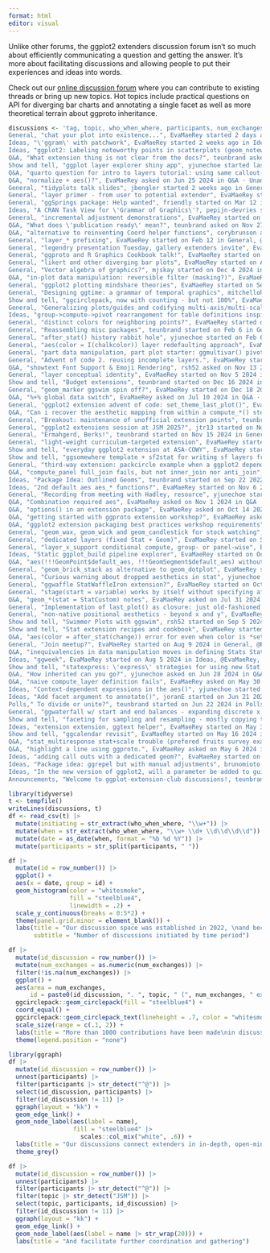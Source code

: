 ```yaml
---
format: html
editor: visual
---
```


Unlike other forums, the ggplot2 extenders discussion forum isn't so much about efficiently communicating a question and getting the answer.  It's more about facilitating discussions and allowing people to put their experiences and ideas into words.   

Check out our [online discussion forum](https://github.com/ggplot2-extenders/ggplot-extension-club/discussions) where you can contribute to existing threads or bring up new topics. Hot topics include practical questions on API for diverging bar charts and annotating a single facet as well as more theoretical terrain about ggproto inheritance.

```r
discussions <- 'tag, topic, who_when_where, participants, num_exchanges,
General, "chat your plot into existence...", EvaMaeRey started 2 days ago in General, @EvaMaeRey,  0 , 
Ideas, "\'ggram\' with patchwork", EvaMaeRey started 2 weeks ago in Ideas, @EvaMaeRey @willgearty @teunbrand,  14 , 
Ideas, "ggplot2: Labeling noteworthy points in scatterplots (geom_noteworthy)", friendly started last week in Ideas, @friendly, @aphalo, @EvaMaeRey,  15 , 
Q&A, "What extension thing is not clear from the docs?", teunbrand asked 2 weeks ago in Q&A · Unanswered, @teunbrand @willgearty @EvaMaeRey,  33 , 
Show and tell, "ggplot layer explorer shiny app", yjunechoe started last week in Show and tell, @yjunechoe @teunbrand,  2 , 
Q&A, "quarto question for intro to layers tutorial: using same callout-notes, -tips, -warnings, across a project.", EvaMaeRey asked last week in Q&A · Unanswered, @EvaMaeRey,  0 , 
Q&A, "normalize + aes()?", EvaMaeRey asked on Jun 25 2024 in Q&A · Unanswered, @EvaMaeRey @clauswilke @teunbrand,  12 , 
General, "tidyplots talk slides", jbengler started 2 weeks ago in General, @jbengler @EvaMaeRey @teunbrand,  10 , 
General, "layer primer - from user to potential extender", EvaMaeRey started 3 weeks ago in General, @EvaMaeRey @friendly @teunbrand,  4 , 
General, "ggSprings package: Help wanted", friendly started on Mar 12 in General, @friendly @corybrunson @EvaMaeRey,  30 , 
Ideas, "A CRAN Task View for \'Grammar of Graphics\'?, pepijn-devries started on Mar 10 in Ideas, @pepijn-devries @dicook @arcresu,  67 , 
General, "incremental adjustment demonstrations", EvaMaeRey started on Jan 6 in General, @EvaMaeRey @mjskay @corybrunson,  66 , 
Q&A, "What does \'publication ready\' mean?", teunbrand asked on Nov 27 2024 in Q&A · Unanswered, @teunbrand @mjskay @EvaMaeRey,  26 , 
Q&A, "alternative to reinventing Coord helper functions", corybrunson asked on Mar 17 in Q&A · Unanswered, @corybrunson @teunbrand,  3 , 
General, "layer_* prefixing", EvaMaeRey started on Feb 12 in General, @EvaMaeRey,  2 , 
General, "legendry presentation Tuesday, gallery extenders invite", EvaMaeRey started on Jan 17 in General, @EvaMaeRey @friendly @daattali,  15 , 
General, "ggproto and R Graphics Cookbook talk!", EvaMaeRey started on Mar 10 in General, @EvaMaeRey @teunbrand,  2 , 
General, "likert and other diverging bar plots", EvaMaeRey started on Aug 13 2024 in General, @EvaMaeRey @larmarange @mjskay,  100 , 
General, "Vector algebra of graphics?", mjskay started on Dec 4 2024 in General, @mjskay @EvaMaeRey @teunbrand,  37 , 
Q&A, "in-plot data manipulation: reversible filter (masking?)", EvaMaeRey asked on Jan 15 in Q&A · Unanswered, @EvaMaeRey,  1 , 
General, "ggplot2 plotting mindshare theories", EvaMaeRey started on Sep 27 2024 in General, @EvaMaeRey @teunbrand @yjunechoe,  14 , 
General, "Designing ggtime: a grammar of temporal graphics", mitchelloharawild started on Feb 12 in General, @mitchelloharawild @mjskay @EvaMaeRey,  22 ,  , 
Show and tell, "ggcirclepack, now with counting - but not 100%", EvaMaeRey started on May 23 2024 in Show and tell, @EvaMaeRey @wilkox @teunbrand,  35 , 
General, "Generalizing plots/guides and codifying multi-axis/multi-scale relationships", mjskay started on Jan 21 in General, @mjskay @heike @willgearty,  24 ,  , 
Ideas, "group->compute->pivot rearrangement for table definitions inspired by ggplot2 experience!", EvaMaeRey started on Jun 10 2024 in Ideas, @EvaMaeRey @teunbrand,  11 ,  ,  
General, "distinct colors for neighboring points?", EvaMaeRey started on Nov 20 2024 in General, @EvaMaeRey @mjskay @teunbrand,  16 , 
General, "Reassembling misc packages", teunbrand started on Feb 6 in General, @teunbrand @EvaMaeRey @yjunechoe,  11 , 
General, "after_stat() history rabbit hole", yjunechoe started on Feb 6 in General, @yjunechoe @mjskay @teunbrand,  16 , 
General, "aes(color = I(chalkcolor)) layer redefaulting approach", EvaMaeRey started on Jun 12 2024 in General, @EvaMaeRey @corybrunson @teunbrand,  47 , 
General, "part data manipulation, part plot starter: ggmultivar() pivot and facet example w/ chinstrap penguin", EvaMaeRey started on Jun 5 2024 in General, @EvaMaeRey @corybrunson @teunbrand,  31 , 
General, "Advent of code 2. reusing incomplete layers.", EvaMaeRey started on Jan 7 in General, @EvaMaeRey @mjskay @teunbrand,  17 , 
Q&A, "showtext Font Support & Emoji Rendering", rsh52 asked on Nov 13 2024 in Q&A · Answered, @rsh52 @teunbrand @yjunechoe,  11 , 
General, "layer conceptual identity", EvaMaeRey started on Nov 5 2024 in General, @EvaMaeRey @mjskay @teunbrand,  40 , 
Show and tell, "Budget extensions", teunbrand started on Dec 16 2024 in Show and tell, @teunbrand @EvaMaeRey @yjunechoe,  14 , 
General, "geom_marker ggswim spin off?", EvaMaeRey started on Dec 18 2024 in General, @EvaMaeRey @mitchelloharawild @rsh52,  9 , 
Q&A, "%+% global data switch", EvaMaeRey asked on Jul 10 2024 in Q&A · Unanswered, @EvaMaeRey @teunbrand,  15 , 
General, "ggplot2 extension advent of code: set_theme_last_plot()", EvaMaeRey started on Dec 9 2024 in General, @EvaMaeRey @teunbrand @yjunechoe,  10 , 
Q&A, "Can i recover the aesthetic mapping from within a compute_*() step?", corybrunson asked on Dec 14 2024 in Q&A · Answered, @corybrunson @EvaMaeRey @teunbrand,  12 , 
General, "Breakout: maintenance of unofficial extension points", teunbrand started on Dec 15 2024 in General, @teunbrand @yjunechoe,  3 , 
General, "ggplot2 extensions session at JSM 2025?", jtr13 started on Nov 22 2024 in General, @jtr13 @tdhock @mjskay,  49 , 
General, "Ermahgerd, Berks!", teunbrand started on Nov 15 2024 in General, @teunbrand @corybrunson @EvaMaeRey,  22 , 
General, "light-weight curriculum-targeted extension", EvaMaeRey started on Sep 9 2024 in General, @EvaMaeRey @jtr13 @teunbrand,  55 , 
Show and tell, "everyday ggplot2 extension at ASA-COWY", EvaMaeRey started on Nov 4 2024 in Show and tell, @EvaMaeRey @teunbrand,  9 , 
Show and tell, "ggsomewhere template + sf2stat for writing sf layers from flat files.", EvaMaeRey started on Apr 19 2024 in Show and tell, @EvaMaeRey,  5 , 
General, "third-way extension: packcircle example when a ggplot2 dependancy or writing a spin off package doesnt feel right", EvaMaeRey started on Oct 30 2024 in General, @EvaMaeRey @mbedward,  6 , 
Q&A, "compute_panel full_join fails, but not inner_join nor anti_join", EvaMaeRey asked on Nov 15 2024 in Q&A · Unanswered, @EvaMaeRey,  0 , 
Ideas, "Package Idea: Outlined Geoms", teunbrand started on Sep 22 2022 in Ideas, @teunbrand @EvaMaeRey @yjunechoe,  8 , 
Ideas, "2nd default aes aes_* functions?", EvaMaeRey started on Nov 6 2024 in Ideas, @EvaMaeRey @larmarange @teunbrand,  5 , 
General, "Recording from meeting with Hadley, resource", yjunechoe started on Oct 24 2024 in General, @yjunechoe @EvaMaeRey @teunbrand,  8 , 
Q&A, "Combination required aes", EvaMaeRey asked on Nov 1 2024 in Q&A · Unanswered, @EvaMaeRey @teunbrand,  5 , 
Q&A, "options() in an extension package", EvaMaeRey asked on Oct 14 2024 in Q&A · Unanswered, @EvaMaeRey @teunbrand @yjunechoe,  15 , 
Q&A, "getting started with ggproto extension workshop?", EvaMaeRey asked on Oct 31 2024 in Q&A · Unanswered, @EvaMaeRey @teunbrand,  4 , 
Q&A, "ggplot2 extension packaging best practices workshop requirements", EvaMaeRey asked on Oct 29 2024 in Q&A · Unanswered, @EvaMaeRey @cynthiahqy @rsh52,  20 , 
General, "geom_wax, geom_wick and geom_candlestick for stock watching", EvaMaeRey started on Oct 24 2024 in General, @EvaMaeRey @teunbrand,  5 , 
General, "dedicated layers (fixed Stat + Geom)", EvaMaeRey started on Sep 27 2024 in General, @EvaMaeRey @teunbrand @yjunechoe,  9 , 
General, "layer_x_support conditional compute, group- or panel-wise", EvaMaeRey started on Oct 15 2024 in General, @EvaMaeRey,  0 , 
Ideas, "Static ggplot_build pipeline explorer", EvaMaeRey started on Oct 14 2024 in Ideas, @EvaMaeRey @yjunechoe,  6 , 
Q&A, "aes(!!!GeomPoint$default_aes, !!!GeomSegment$default_aes) without warning", EvaMaeRey asked on Jul 21 2024 in Q&A · Unanswered, @EvaMaeRey @larmarange @teunbrand,  24 , 
General, "geom_brick_stack as alternative to geom_dotplot", EvaMaeRey started on Oct 8 2024 in General, @EvaMaeRey @teunbrand @yjunechoe,  8 , 
General, "Curious warning about dropped aesthetics in stat", yjunechoe started on Oct 8 2024 in General, @yjunechoe @teunbrand,  5 , 
General, "ggwaffle StatWaffleIron extension?", EvaMaeRey started on Oct 7 2024 in General, @EvaMaeRey @teunbrand,  3 , 
General, "stage(start = variable) works by itself without specifying after_stat/after_scale 😄🥳", yjunechoe started on Oct 7 2024 in General, @yjunechoe @teunbrand,  3 , 
Q&A, "geom_*(stat = StatCustom) notes", EvaMaeRey asked on Jul 31 2024 in Q&A · Unanswered, @EvaMaeRey @teunbrand @yjunechoe,  18 , 
General, "Implementation of last_plot() as closure: just old-fashioned or does that have other advantages?", yjunechoe started on Oct 1 2024 in General, @yjunechoe @teunbrand,  2 , 
General, "non-native positional aesthetics - beyond x and y", EvaMaeRey started on Sep 26 2024 in General, @EvaMaeRey @teunbrand @yjunechoe,  20 , 
Show and tell, "Swimmer Plots with ggswim", rsh52 started on Sep 5 2024 in Show and tell, @rsh52 @EvaMaeRey @teunbrand,  31 , 💡, Population pyramid Stat", EvaMaeRey started on Aug 5 2024 in Ideas, @EvaMaeRey @larmarange @teunbrand,  17 , 
Show and tell, "Stat extension recipes and cookbook", EvaMaeRey started on Jun 25 2024 in Show and tell, @EvaMaeRey @teunbrand @yjunechoe,  13 , 
Q&A, "aes(color = after_stat(change)) error for even when color is *set*", EvaMaeRey asked on Sep 5 2024 in Q&A · Unanswered, @EvaMaeRey @teunbrand @yjunechoe,  19 , 
General, "Join meetup?", EvaMaeRey started on Aug 9 2024 in General, @EvaMaeRey @teunbrand @yjunechoe,  8 , 
Q&A, "inequivalencies in data manipulation moves in defining Stats StatWedge (pie) example", EvaMaeRey asked on Aug 7 2024 in Q&A · Unanswered, @EvaMaeRey,  0 , 
Ideas, "ggweek", EvaMaeRey started on Aug 5 2024 in Ideas, @EvaMaeRey,  1 , 
Show and tell, "statexpress: \'express\' strategies for using new Stat definitions.", EvaMaeRey started on Jun 25 2024 in Show and tell, @EvaMaeRey,  9 , 
Q&A, "How inherited can you go?", yjunechoe asked on Jun 28 2024 in Q&A · Unanswered, @yjunechoe @teunbrand,  2 , 
Q&A, "naive compute_layer definition fails", EvaMaeRey asked on May 30 2024 in Q&A · Answered, @EvaMaeRey @teunbrand @yjunechoe,  15 ,  ,  
Ideas, "Context-dependent expressions in the aes()", yjunechoe started on Jun 22 2024 in Ideas, @yjunechoe @larmarange @EvaMaeRey,  10 , 
Ideas, "Add facet argument to annotate()", joranE started on Jun 21 2024 in Ideas, @joranE @EvaMaeRey @teunbrand,  4 , 
P️olls," To divide or unite?", teunbrand started on Jun 22 2024 in Polls, @teunbrand,  0 , 
General, "ggwaterfall w/ start and end balances - expanding discrete x scales problem.", EvaMaeRey started on Jun 18 2024 in General, @EvaMaeRey,  0 , 
Show and tell, "faceting for sampling and resampling - mostly copying the ggplot2 extension vignette.", EvaMaeRey started on Jun 4 2024 in Show and tell, @EvaMaeRey,  1 , 
Ideas, "extension extension, ggtext helper", EvaMaeRey started on May 3 2024 in Ideas, @EvaMaeRey @teunbrand,  10 , 
Show and tell, "ggcalendar revisit", EvaMaeRey started on May 16 2024 in Show and tell, @EvaMaeRey @cynthiahqy @teunbrand,  9 ,  , 
Q&A, "stat_multiresponse stat+scale trouble (prefered fruits survey example)", EvaMaeRey asked on May 22 2024 in Q&A · Unanswered, @EvaMaeRey @teunbrand,  5 ,  , 
Q&A, "highlight a line using ggproto.", EvaMaeRey asked on May 6 2024 in Q&A · Unanswered, @EvaMaeRey @teunbrand @yjunechoe,  13 ,  , 
Ideas, "adding call outs with a dedicated geom?", EvaMaeRey started on Apr 12 2024 in Ideas, @EvaMaeRey @aphalo @teunbrand,  21 ,  , 
Ideas, "Package idea: ggrepel but with manual adjustments", brunomioto started on Apr 4 2024 in Ideas, @brunomioto @EvaMaeRey @teunbrand,  3 ,  , 
Ideas, "In the new version of ggplot2, will a parameter be added to guide_colorbar, which can define to turn off the oneside ticks on, the colobar?", Andtise started on Jan 12 2024 in Ideas, @Andtise @teunbrand,  4 ,  
Announcements, "Welcome to ggplot-extension-club discussions!, teunbrand announced on Sep 12 2022 in Announcements, @teunbrand,  1'


```


```r
library(tidyverse)
t <- tempfile()
writeLines(discussions, t)
df <- read_csv(t) |> 
  mutate(initiating = str_extract(who_when_where, "\\w+")) |> 
  mutate(when = str_extract(who_when_where, "\\w+ \\d+ \\d\\d\\d\\d")) |>
  mutate(date = as_date(when, format = "%b %d %Y")) |>
  mutate(participants = str_split(participants, " "))

df |>
  mutate(id = row_number()) |>
  ggplot() + 
  aes(x = date, group = id) + 
  geom_histogram(color = "whitesmoke", 
                 fill = "steelblue4",
                 linewidth = .2) + 
  scale_y_continuous(breaks = 0:5*2) + 
  theme(panel.grid.minor = element_blank()) +
  labs(title = "Our discussion space was established in 2022, \nand became active in the spring of 2024",
       subtitle = "Number of discussions initiated by time period")

df |> 
  mutate(id_discussion = row_number()) |>
  mutate(num_exchanges = as.numeric(num_exchanges)) |>
  filter(!is.na(num_exchanges)) |>
  ggplot() + 
  aes(area = num_exchanges, 
      id = paste0(id_discussion, ". ", topic, " (", num_exchanges, " exchanges)") |> str_wrap(12)) + 
  ggcirclepack::geom_circlepack(fill = "steelblue4") + 
  coord_equal() + 
  ggcirclepack::geom_circlepack_text(lineheight = .7, color = "whitesmoke") + 
  scale_size(range = c(.1, 2)) + 
  labs(title = "More than 1000 contributions have been made\nin discussions in almost 100 threads" |> str_wrap(40)) + 
  theme(legend.position = "none")
```




```r
library(ggraph)
df |> 
  mutate(id_discussion = row_number()) |>
  unnest(participants) |>
  filter(participants |> str_detect("^@")) |>
  select(id_discussion, participants) |>
  filter(id_discussion != 11) |>
  ggraph(layout = "kk") + 
  geom_edge_link() + 
  geom_node_label(aes(label = name), 
                  fill = "steelblue4" |> 
                    scales::col_mix("white", .6)) + 
  labs(title = "Our discussions connect extenders in in-depth, open-minded exchanges.") + 
  theme_grey()

```


```r
df |> 
  mutate(id_discussion = row_number()) |>
  unnest(participants) |>
  filter(participants |> str_detect("^@")) |>
  filter(topic |> str_detect("JSM")) |>
  select(topic, participants, id_discussion) |>
  filter(id_discussion != 11) |>
  ggraph(layout = "kk") + 
  geom_edge_link() + 
  geom_node_label(aes(label = name |> str_wrap(20))) + 
  labs(title = "And facilitate further coordination and gathering")

```
